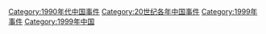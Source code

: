 [[Category:1990年代中国事件|Category:1990年代中国事件]]
[[Category:20世纪各年中国事件|Category:20世纪各年中国事件]]
[[Category:1999年事件|Category:1999年事件]]
[[Category:1999年中国|Category:1999年中国]]